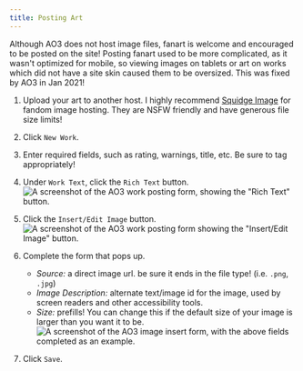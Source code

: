 ```yaml
---
title: Posting Art
---
```



Although AO3 does not host image files, fanart is welcome and encouraged to be
posted on the site! Posting fanart used to be more complicated, as it wasn't
optimized for mobile, so viewing images on tablets or art on works which did not
have a site skin caused them to be oversized. This was fixed by AO3 in Jan 2021!

<Steps>

1. Upload your art to another host. I highly recommend
   [Squidge Image](https://images.squidge.org/) for fandom image hosting. They
   are NSFW friendly and have generous file size limits!

2. Click `New Work`.

3. Enter required fields, such as rating, warnings, title, etc. Be sure to tag
   appropriately!

4. Under `Work Text`, click the `Rich Text` button.
   ![A screenshot of the AO3 work posting form, showing the "Rich Text" button.](../../../../../assets/img/ao3/art_rich_text.png)

5. Click the `Insert/Edit Image` button.
   ![A screenshot of the AO3 work posting form showing the "Insert/Edit Image" button.](../../../../../assets/img/ao3/art_insert_img.png)

6. Complete the form that pops up.

   - _Source:_ a direct image url. be sure it ends in the file type! (i.e.
     `.png`, `.jpg`)
   - _Image Description:_ alternate text/image id for the image, used by screen
     readers and other accessibility tools.
   - _Size:_ prefills! You can change this if the default size of your image is
     larger than you want it to be.
     ![A screenshot of the AO3 image insert form, with the above fields completed as an example.](../../../../../assets/img/ao3/art_insert_form.png)

7. Click `Save`.

</Steps>
